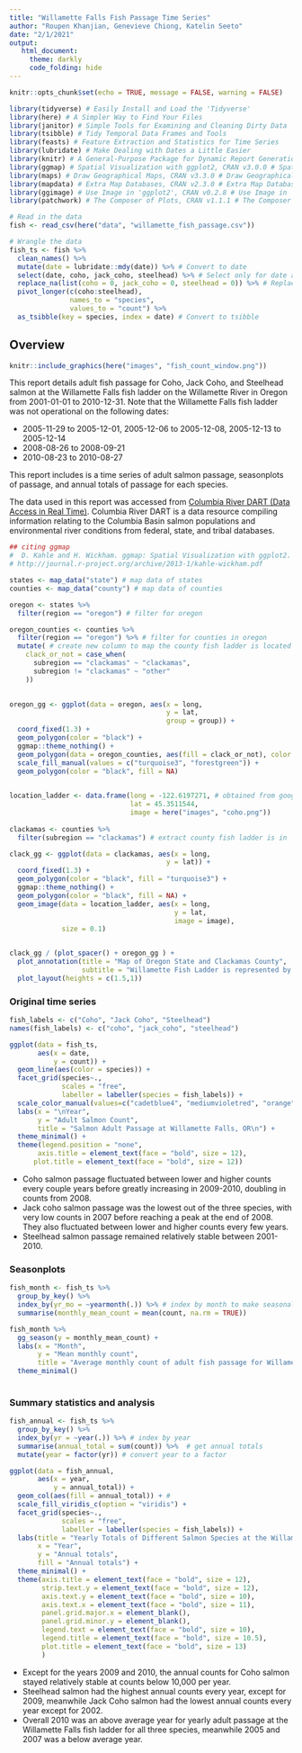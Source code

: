 ```yaml
---
title: "Willamette Falls Fish Passage Time Series"
author: "Roupen Khanjian, Genevieve Chiong, Katelin Seeto"
date: "2/1/2021"
output:
   html_document:
     theme: darkly
     code_folding: hide
---
```


```r
knitr::opts_chunk$set(echo = TRUE, message = FALSE, warning = FALSE)

library(tidyverse) # Easily Install and Load the 'Tidyverse'
library(here) # A Simpler Way to Find Your Files
library(janitor) # Simple Tools for Examining and Cleaning Dirty Data
library(tsibble) # Tidy Temporal Data Frames and Tools
library(feasts) # Feature Extraction and Statistics for Time Series
library(lubridate) # Make Dealing with Dates a Little Easier
library(knitr) # A General-Purpose Package for Dynamic Report Generation in R
library(ggmap) # Spatial Visualization with ggplot2, CRAN v3.0.0 # Spatial Visualization with ggplot2
library(maps) # Draw Geographical Maps, CRAN v3.3.0 # Draw Geographical Maps
library(mapdata) # Extra Map Databases, CRAN v2.3.0 # Extra Map Databases
library(ggimage) # Use Image in 'ggplot2', CRAN v0.2.8 # Use Image in 'ggplot2'
library(patchwork) # The Composer of Plots, CRAN v1.1.1 # The Composer of Plots
```

```r
# Read in the data
fish <- read_csv(here("data", "willamette_fish_passage.csv"))
```

```r
# Wrangle the data
fish_ts <- fish %>% 
  clean_names() %>% 
  mutate(date = lubridate::mdy(date)) %>% # Convert to date 
  select(date, coho, jack_coho, steelhead) %>% # Select only for date and fish of interest
  replace_na(list(coho = 0, jack_coho = 0, steelhead = 0)) %>% # Replace NA values with 0 
  pivot_longer(c(coho:steelhead),
               names_to = "species", 
               values_to = "count") %>% 
  as_tsibble(key = species, index = date) # Convert to tsibble 
```


## Overview {.tabset}

```r

knitr::include_graphics(here("images", "fish_count_window.png"))
```
This report details adult fish passage for Coho, Jack Coho, and Steelhead salmon at the Willamette Falls fish ladder on the Willamette River in Oregon from 2001-01-01 to 2010-12-31. Note that the Willamette Falls fish ladder was not operational on the following dates:  

* 2005-11-29 to 2005-12-01, 2005-12-06 to 2005-12-08, 2005-12-13 to 2005-12-14  
* 2008-08-26 to 2008-09-21  
* 2010-08-23 to 2010-08-27  

This report includes is a time series of adult salmon passage, seasonplots of passage, and annual totals  of passage for each species.


The data used in this report was accessed from  [Columbia River DART (Data Access in Real Time)](http://www.cbr.washington.edu/dart/query/adult_graph_text).  Columbia River DART is a data resource compiling information relating to the Columbia Basin salmon populations and environmental river conditions from federal, state, and tribal databases.

```r

## citing ggmap
#  D. Kahle and H. Wickham. ggmap: Spatial Visualization with ggplot2. The R Journal, 5(1), 144-161. URL
# http://journal.r-project.org/archive/2013-1/kahle-wickham.pdf

states <- map_data("state") # map data of states
counties <- map_data("county") # map data of counties

oregon <- states %>% 
  filter(region == "oregon") # filter for oregon

oregon_counties <- counties %>% 
  filter(region == "oregon") %>% # filter for counties in oregon
  mutate( # create new column to map the county fish ladder is located
    clack_or_not = case_when(
      subregion == "clackamas" ~ "clackamas",
      subregion != "clackamas" ~ "other"
    ))
  

oregon_gg <- ggplot(data = oregon, aes(x = long,
                                       y = lat,
                                       group = group)) +
  coord_fixed(1.3) +
  geom_polygon(color = "black") +
  ggmap::theme_nothing() +
  geom_polygon(data = oregon_counties, aes(fill = clack_or_not), color = "white") +
  scale_fill_manual(values = c("turquoise3", "forestgreen")) +
  geom_polygon(color = "black", fill = NA) 
  

location_ladder <- data.frame(long = -122.6197271, # obtained from google maps
                              lat = 45.3511544,
                              image = here("images", "coho.png"))  
  
clackamas <- counties %>% 
  filter(subregion == "clackamas") # extract county fish ladder is in

clack_gg <- ggplot(data = clackamas, aes(x = long, 
                                       y = lat)) +
  coord_fixed(1.3) +
  geom_polygon(color = "black", fill = "turquoise3") +
  ggmap::theme_nothing() +
  geom_polygon(color = "black", fill = NA) +
  geom_image(data = location_ladder, aes(x = long,
                                         y = lat,
                                         image = image),
             size = 0.1) 


clack_gg / (plot_spacer() + oregon_gg ) +
  plot_annotation(title = "Map of Oregon State and Clackamas County",
                  subtitle = "Willamette Fish Ladder is represented by the fish") +
  plot_layout(heights = c(1.5,1))

```


### Original time series 

```r
fish_labels <- c("Coho", "Jack Coho", "Steelhead")
names(fish_labels) <- c("coho", "jack_coho", "steelhead")

ggplot(data = fish_ts, 
       aes(x = date, 
           y = count)) +
  geom_line(aes(color = species)) +
  facet_grid(species~., 
             scales = "free",
             labeller = labeller(species = fish_labels)) +
  scale_color_manual(values=c("cadetblue4", "mediumvioletred", "orange")) +
  labs(x = "\nYear",
       y = "Adult Salmon Count",
       title = "Salmon Adult Passage at Willamette Falls, OR\n") +
  theme_minimal() +
  theme(legend.position = "none",
       axis.title = element_text(face = "bold", size = 12),
      plot.title = element_text(face = "bold", size = 12))
```

- Coho salmon passage fluctuated between lower and higher counts every couple years before greatly increasing in 2009-2010, doubling in counts from 2008. 
- Jack coho salmon passage was the lowest out of the three species, with very low counts in 2007 before reaching a peak at the end of 2008. They also fluctuated between lower and higher counts every few years. 
- Steelhead salmon passage remained relatively stable between 2001-2010.


### Seasonplots

```r
fish_month <- fish_ts %>% 
  group_by_key() %>% 
  index_by(yr_mo = ~yearmonth(.)) %>% # index by month to make seasonality clearer
  summarise(monthly_mean_count = mean(count, na.rm = TRUE))

fish_month %>% 
  gg_season(y = monthly_mean_count) +
  labs(x = "Month",
       y = "Mean monthly count", 
       title = "Average monthly count of adult fish passage for Willamette fish ladder") +
  theme_minimal()
             
```


### Summary statistics and analysis 

```r

fish_annual <- fish_ts %>% 
  group_by_key() %>% 
  index_by(yr = ~year(.)) %>% # index by year
  summarise(annual_total = sum(count)) %>%  # get annual totals
  mutate(year = factor(yr)) # convert year to a factor

ggplot(data = fish_annual, 
       aes(x = year, 
           y = annual_total)) +
  geom_col(aes(fill = annual_total)) + # 
  scale_fill_viridis_c(option = "viridis") +
  facet_grid(species~., 
             scales = "free",
             labeller = labeller(species = fish_labels)) +
  labs(title = "Yearly Totals of Different Salmon Species at the Willamette Falls",
       x = "Year",
       y = "Annual totals",
       fill = "Annual totals") +
  theme_minimal() +
  theme(axis.title = element_text(face = "bold", size = 12),
        strip.text.y = element_text(face = "bold", size = 12),
        axis.text.y = element_text(face = "bold", size = 10),
        axis.text.x = element_text(face = "bold", size = 11),
        panel.grid.major.x = element_blank(),
        panel.grid.minor.y = element_blank(),
        legend.text = element_text(face = "bold", size = 10),
        legend.title = element_text(face = "bold", size = 10.5),
        plot.title = element_text(face = "bold", size = 13)
        )

```

- Except for the years 2009 and 2010, the annual counts for Coho salmon stayed relatively stable at counts below 10,000 per year.
- Steelhead salmon had the highest annual counts every year, except for 2009, meanwhile Jack Coho salmon had the lowest annual counts every year except for 2002.
- Overall 2010 was an above average year for yearly adult passage at the Willamette Falls fish ladder for all three species, meanwhile 2005 and 2007 was a below average year.






